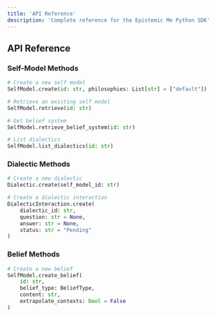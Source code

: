 ```yaml
---
title: 'API Reference'
description: 'Complete reference for the Epistemic Me Python SDK'
---
```


## API Reference

### Self-Model Methods

```python
# Create a new self model
SelfModel.create(id: str, philosophies: List[str] = ["default"])

# Retrieve an existing self model
SelfModel.retrieve(id: str)

# Get belief system
SelfModel.retrieve_belief_system(id: str)

# List dialectics
SelfModel.list_dialectics(id: str)
```

### Dialectic Methods

```python
# Create a new dialectic
Dialectic.create(self_model_id: str)

# Create a dialectic interaction
DialecticInteraction.create(
    dialectic_id: str,
    question: str = None,
    answer: str = None,
    status: str = "Pending"
)
```

### Belief Methods

```python
# Create a new belief
SelfModel.create_belief(
    id: str,
    belief_type: BeliefType,
    content: str,
    extrapolate_contexts: bool = False
)
``` 